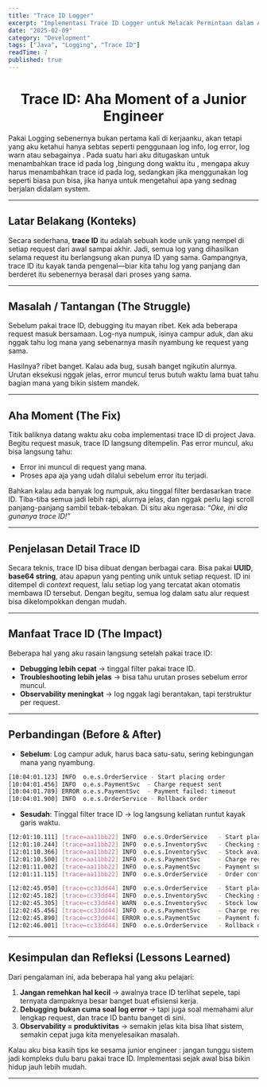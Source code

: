 ```yaml
---
title: "Trace ID Logger"
excerpt: "Implementasi Trace ID Logger untuk Melacak Permintaan dalam Aplikasi"
date: "2025-02-09"
category: "Development"
tags: ["Java", "Logging", "Trace ID"]
readTime: 7
published: true
---
```


# <center>Trace ID: Aha Moment of a Junior Engineer</center>

Pakai Logging sebenernya bukan pertama kali di kerjaanku, akan tetapi yang aku ketahui hanya sebtas seperti penggunaan log info, log error, log warn atau sebagainya . Pada suatu hari aku ditugaskan untuk menambahkan trace id pada log ,bingung dong  waktu itu , mengapa akuy harus menambahkan trace id pada log, sedangkan jika menggunakan log seperti biasa pun bisa, jika hanya untuk mengetahui apa yang sednag berjalan didalam system.

---

## Latar Belakang (Konteks)

Secara sederhana, **trace ID** itu adalah sebuah kode unik yang nempel di setiap request dari awal sampai akhir. Jadi, semua log yang dihasilkan selama request itu berlangsung akan punya ID yang sama. Gampangnya, trace ID itu kayak tanda pengenal—biar kita tahu log yang panjang dan berderet itu sebenernya berasal dari proses yang sama.

---

## Masalah / Tantangan (The Struggle)

Sebelum pakai trace ID, debugging itu mayan ribet. Kek ada beberapa request masuk bersamaan. Log-nya numpuk, isinya campur aduk, dan aku nggak tahu log mana yang sebenarnya masih nyambung ke request yang sama.

Hasilnya? ribet banget. Kalau ada bug, susah banget ngikutin alurnya. Urutan eksekusi nggak jelas, error muncul terus butuh waktu lama buat tahu bagian mana yang bikin sistem mandek.

---

## Aha Moment (The Fix)

Titik baliknya datang waktu aku coba implementasi trace ID di project Java. Begitu request masuk, trace ID langsung ditempelin. Pas error muncul, aku bisa langsung tahu:

* Error ini muncul di request yang mana.
* Proses apa aja yang udah dilalui sebelum error itu terjadi.

Bahkan kalau ada banyak log numpuk, aku tinggal filter berdasarkan trace ID. Tiba-tiba semua jadi lebih rapi, alurnya jelas, dan nggak perlu lagi scroll panjang-panjang sambil tebak-tebakan. Di situ aku ngerasa: *“Oke, ini dia gunanya trace ID!”*

---

## Penjelasan Detail Trace ID

Secara teknis, trace ID bisa dibuat dengan berbagai cara. Bisa pakai **UUID**, **base64 string**, atau apapun yang penting unik untuk setiap request. ID ini ditempel di *context* request, lalu setiap log yang tercatat akan otomatis membawa ID tersebut. Dengan begitu, semua log dalam satu alur request bisa dikelompokkan dengan mudah.

---

## Manfaat Trace ID (The Impact)

Beberapa hal yang aku rasain langsung setelah pakai trace ID:

* **Debugging lebih cepat** → tinggal filter pakai trace ID.
* **Troubleshooting lebih jelas** → bisa tahu urutan proses sebelum error muncul.
* **Observability meningkat** → log nggak lagi berantakan, tapi terstruktur per request.

---

## Perbandingan (Before & After)

* **Sebelum**: Log campur aduk, harus baca satu-satu, sering kebingungan mana yang nyambung.
```bash
[10:04:01.123] INFO  o.e.s.OrderService - Start placing order
[10:04:01.456] INFO  o.e.s.PaymentSvc  - Charge request sent
[10:04:01.789] ERROR o.e.s.PaymentSvc  - Payment failed: timeout
[10:04:01.900] INFO  o.e.s.OrderService - Rollback order

```

* **Sesudah**: Tinggal filter trace ID → log langsung keliatan runtut kayak garis waktu.
```bash
[12:01:10.111] [trace=aa11bb22] INFO  o.e.s.OrderService   - Start placing order
[12:01:10.244] [trace=aa11bb22] INFO  o.e.s.InventorySvc   - Checking stock for item=SKU-111
[12:01:10.366] [trace=aa11bb22] INFO  o.e.s.InventorySvc   - Stock available: 10 units
[12:01:10.500] [trace=aa11bb22] INFO  o.e.s.PaymentSvc     - Charge request sent
[12:01:11.002] [trace=aa11bb22] INFO  o.e.s.PaymentSvc     - Payment success, transactionId=TXN-1001
[12:01:11.115] [trace=aa11bb22] INFO  o.e.s.OrderService   - Order confirmed, orderId=ORD-2001

[12:02:45.050] [trace=cc33dd44] INFO  o.e.s.OrderService   - Start placing order
[12:02:45.182] [trace=cc33dd44] INFO  o.e.s.InventorySvc   - Checking stock for item=SKU-222
[12:02:45.305] [trace=cc33dd44] WARN  o.e.s.InventorySvc   - Stock low: only 1 unit left
[12:02:45.456] [trace=cc33dd44] INFO  o.e.s.PaymentSvc     - Charge request sent
[12:02:45.890] [trace=cc33dd44] ERROR o.e.s.PaymentSvc     - Payment failed: insufficient funds
[12:02:46.001] [trace=cc33dd44] INFO  o.e.s.OrderService   - Rollback order
```

---

## Kesimpulan dan Refleksi (Lessons Learned)

Dari pengalaman ini, ada beberapa hal yang aku pelajari:

1. **Jangan remehkan hal kecil** → awalnya trace ID terlihat sepele, tapi ternyata dampaknya besar banget buat efisiensi kerja.
2. **Debugging bukan cuma soal log error** → tapi juga soal memahami alur lengkap request, dan trace ID bantu banget di sini.
3. **Observability = produktivitas** → semakin jelas kita bisa lihat sistem, semakin cepat juga kita menyelesaikan masalah.

Kalau aku bisa kasih tips ke sesama junior engineer : jangan tunggu sistem jadi kompleks dulu baru pakai trace ID. Implementasi sejak awal bisa bikin hidup jauh lebih mudah.

---